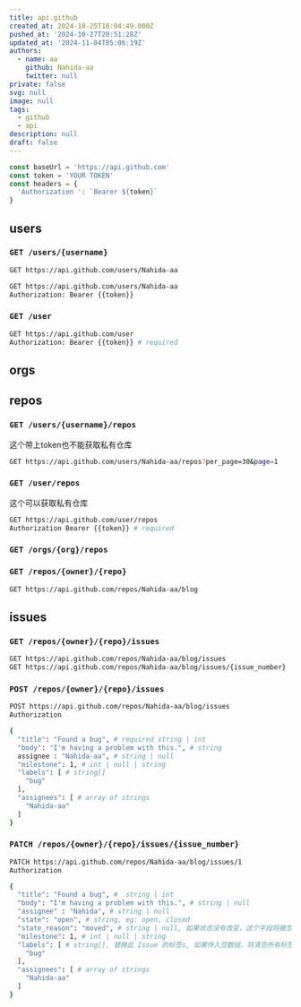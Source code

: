 ```yaml
---
title: api.github
created_at: 2024-10-25T18:04:49.000Z
pushed_at: '2024-10-27T20:51:28Z'
updated_at: '2024-11-04T05:06:19Z'
authors:
  - name: aa
    github: Nahida-aa
    twitter: null
private: false
svg: null
image: null
tags:
  - github
  - api
description: null
draft: false
---
```

```ts
const baseUrl = 'https://api.github.com'
const token = 'YOUR TOKEN'
const headers = {
  'Authorization ': `Bearer ${token}`
}
```
## users
### `GET /users/{username}`
```sh
GET https://api.github.com/users/Nahida-aa
```
```sh
GET https://api.github.com/users/Nahida-aa
Authorization: Bearer {{token}}
```
### `GET /user`
```sh
GET https://api.github.com/user
Authorization: Bearer {{token}} # required
```
## orgs
## repos
### `GET /users/{username}/repos`
这个带上token也不能获取私有仓库
```sh
GET https://api.github.com/users/Nahida-aa/repos?per_page=30&page=1
```
### `GET /user/repos`
这个可以获取私有仓库
```sh
GET https://api.github.com/user/repos
Authorization Bearer {{token}} # required
```
### `GET /orgs/{org}/repos`
### `GET /repos/{owner}/{repo}`
```sh
GET https://api.github.com/repos/Nahida-aa/blog
```
## issues
### `GET /repos/{owner}/{repo}/issues`
```sh
GET https://api.github.com/repos/Nahida-aa/blog/issues
GET https://api.github.com/repos/Nahida-aa/blog/issues/{issue_number}
```
### `POST /repos/{owner}/{repo}/issues`
```sh
POST https://api.github.com/repos/Nahida-aa/blog/issues
Authorization

{
  "title": "Found a bug", # required string | int
  "body": "I'm having a problem with this.", # string 
  assignee : "Nahida-aa", # string | null
  "milestone": 1, # int | null | string
  "labels": [ # string[]
    "bug"
  ],
  "assignees": [ # array of strings
    "Nahida-aa"
  ]
}
```
### `PATCH /repos/{owner}/{repo}/issues/{issue_number}`
```sh
PATCH https://api.github.com/repos/Nahida-aa/blog/issues/1
Authorization

{
  "title": "Found a bug", #  string | int
  "body": "I'm having a problem with this.", # string | null
  "assignee" : "Nahida", # string | null
  "state": "open", # string, eg: open, closed
  "state_reason": "moved", # string | null, 如果状态没有改变，这个字段将被忽略
  "milestone": 1, # int | null | string
  "labels": [ # string[], 替换此 Issue 的标签s, 如果传入空数组，将清空所有标签
    "bug"
  ],
  "assignees": [ # array of strings
    "Nahida-aa"
  ]
}
```
